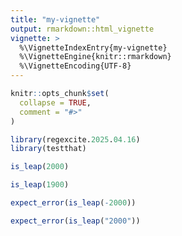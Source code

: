 ```yaml
---
title: "my-vignette"
output: rmarkdown::html_vignette
vignette: >
  %\VignetteIndexEntry{my-vignette}
  %\VignetteEngine{knitr::rmarkdown}
  %\VignetteEncoding{UTF-8}
---
```


```r
knitr::opts_chunk$set(
  collapse = TRUE,
  comment = "#>"
)
```

```r
library(regexcite.2025.04.16)
library(testthat)
```

```r
is_leap(2000)
```

```r
is_leap(1900)
```

```r
expect_error(is_leap(-2000))
```

```r
expect_error(is_leap("2000"))
```